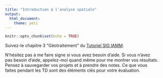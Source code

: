 ```yaml
---
title: "Introduction à l’analyse spatiale"
output: 
  html_document: 
    theme: yeti
---
```


```r
knitr::opts_chunk$set(echo = TRUE)
```

Suivez-le chapitre 3 "Géotraitement" du [Tutoriel SIG IAMM](https://bookdown.org/tristan_berchoux/tutorielsig/geoprocess.html).

N'hésitez pas à me faire signe si vous avez besoin d'aide.
Si vous n'avez pas besoin d'aide, appelez-moi quand même pour me montrer vos résultats.
Pensez à sauvegarder vos projets et à prendre des notes. Ce que vous faites pendant les TD sont des éléments clés pour votre évaluation.